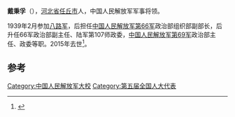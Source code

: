 '''戴秉孚'''（{{bd|1919年|11月|2015年|1月7日}}），[[河北省|河北省]][[任丘市|任丘市]]人，中国人民解放军军事将领。

1939年2月参加[[八路军|八路军]]，后担任[[中国人民解放军第66军|中国人民解放军第66军]]政治部组织部副部长，后升任66军政治部副主任、陆军第107师政委，[[中国人民解放军第69军|中国人民解放军第69军]]政治部主任、政委等职。2015年去世<ref>{{cite news|title=戴秉孚同志逝世|url=http://cpc.people.com.cn/n/2015/0210/c87393-26540000.html|accessdate=2015-02-14|newspaper=解放军报|archive-date=2016-03-04|archive-url=https://web.archive.org/web/20160304084214/http://cpc.people.com.cn/n/2015/0210/c87393-26540000.html|dead-url=no}}</ref>。

==参考==
{{reflist}}
{{中国军事人物小作品}}
[[Category:中国人民解放军大校|Category:中国人民解放军大校]]
[[Category:第五届全国人大代表|Category:第五届全国人大代表]]